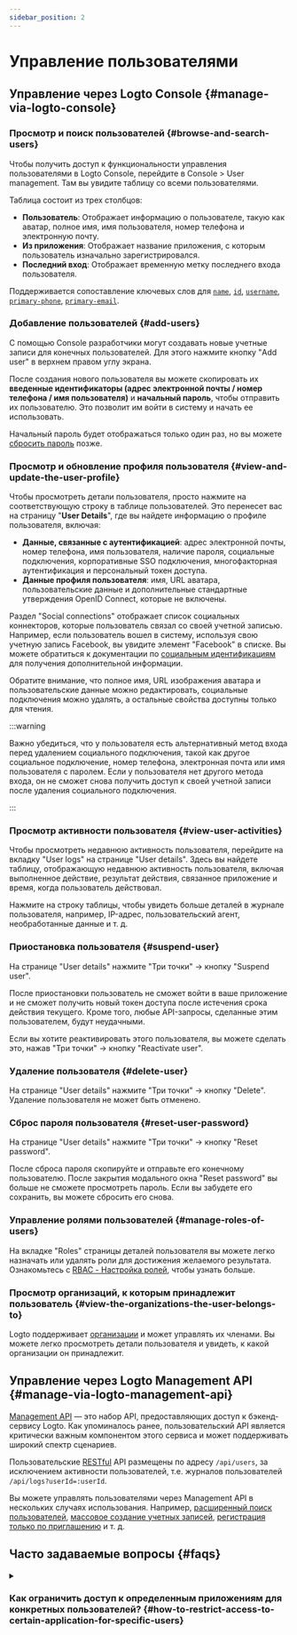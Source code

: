 ```yaml
---
sidebar_position: 2
---
```


# Управление пользователями

## Управление через Logto Console \{#manage-via-logto-console}

### Просмотр и поиск пользователей \{#browse-and-search-users}

Чтобы получить доступ к функциональности управления пользователями в Logto Console, перейдите в <CloudLink to="/users">Console > User management</CloudLink>. Там вы увидите таблицу со всеми пользователями.

Таблица состоит из трех столбцов:

- **Пользователь**: Отображает информацию о пользователе, такую как аватар, полное имя, имя пользователя, номер телефона и электронную почту.
- **Из приложения**: Отображает название приложения, с которым пользователь изначально зарегистрировался.
- **Последний вход**: Отображает временную метку последнего входа пользователя.

Поддерживается сопоставление ключевых слов для [`name`](/user-management/user-data#name), [`id`](/user-management/user-data#id), [`username`](/user-management/user-data#username), [`primary-phone`](/user-management/user-data#primary_phone), [`primary-email`](/user-management/user-data#primary_email).

### Добавление пользователей \{#add-users}

С помощью Console разработчики могут создавать новые учетные записи для конечных пользователей. Для этого нажмите кнопку "Add user" в верхнем правом углу экрана.

После создания нового пользователя вы можете скопировать их **введенные идентификаторы (адрес электронной почты / номер телефона / имя пользователя)** и **начальный пароль**, чтобы отправить их пользователю. Это позволит им войти в систему и начать ее использовать.

Начальный пароль будет отображаться только один раз, но вы можете [сбросить пароль](/end-user-flows/sign-up-and-sign-in/reset-password) позже.

### Просмотр и обновление профиля пользователя \{#view-and-update-the-user-profile}

Чтобы просмотреть детали пользователя, просто нажмите на соответствующую строку в таблице пользователей. Это перенесет вас на страницу "**User Details**", где вы найдете информацию о профиле пользователя, включая:

- **Данные, связанные с аутентификацией**: адрес электронной почты, номер телефона, имя пользователя, наличие пароля, социальные подключения, корпоративные SSO подключения, многофакторная аутентификация и персональный токен доступа.
- **Данные профиля пользователя**: имя, URL аватара, пользовательские данные и дополнительные стандартные утверждения OpenID Connect, которые не включены.

Раздел "Social connections" отображает список социальных коннекторов, которые пользователь связал со своей учетной записью. Например, если пользователь вошел в систему, используя свою учетную запись Facebook, вы увидите элемент "Facebook" в списке. Вы можете обратиться к документации по [социальным идентификациям](/user-management/user-data/#social-identities) для получения дополнительной информации.

Обратите внимание, что полное имя, URL изображения аватара и пользовательские данные можно редактировать, социальные подключения можно удалять, а остальные свойства доступны только для чтения.

:::warning

Важно убедиться, что у пользователя есть альтернативный метод входа перед удалением социального подключения, такой как другое социальное подключение, номер телефона, электронная почта или имя пользователя с паролем. Если у пользователя нет другого метода входа, он не сможет снова получить доступ к своей учетной записи после удаления социального подключения.

:::

### Просмотр активности пользователя \{#view-user-activities}

Чтобы просмотреть недавнюю активность пользователя, перейдите на вкладку "User logs" на странице "User details". Здесь вы найдете таблицу, отображающую недавнюю активность пользователя, включая выполненное действие, результат действия, связанное приложение и время, когда пользователь действовал.

Нажмите на строку таблицы, чтобы увидеть больше деталей в журнале пользователя, например, IP-адрес, пользовательский агент, необработанные данные и т. д.

### Приостановка пользователя \{#suspend-user}

На странице "User details" нажмите "Три точки" -> кнопку "Suspend user".

После приостановки пользователь не сможет войти в ваше приложение и не сможет получить новый токен доступа после истечения срока действия текущего. Кроме того, любые API-запросы, сделанные этим пользователем, будут неудачными.

Если вы хотите реактивировать этого пользователя, вы можете сделать это, нажав "Три точки" -> кнопку "Reactivate user".

### Удаление пользователя \{#delete-user}

На странице "User details" нажмите "Три точки" -> кнопку "Delete". Удаление пользователя не может быть отменено.

### Сброс пароля пользователя \{#reset-user-password}

На странице "User details" нажмите "Три точки" -> кнопку "Reset password".

После сброса пароля скопируйте и отправьте его конечному пользователю. После закрытия модального окна "Reset password" вы больше не сможете просмотреть пароль. Если вы забудете его сохранить, вы можете сбросить его снова.

### Управление ролями пользователей \{#manage-roles-of-users}

На вкладке "Roles" страницы деталей пользователя вы можете легко назначать или удалять роли для достижения желаемого результата. Ознакомьтесь с [RBAC - Настройка ролей](/authorization/role-based-access-control/configure-roles), чтобы узнать больше.

### Просмотр организаций, к которым принадлежит пользователь \{#view-the-organizations-the-user-belongs-to}

Logto поддерживает [организации](/organizations/organization-management) и может управлять их членами. Вы можете легко просмотреть детали пользователя и увидеть, к какой организации он принадлежит.

## Управление через Logto Management API \{#manage-via-logto-management-api}

[Management API](/concepts/core-service/#management-api) — это набор API, предоставляющих доступ к бэкенд-сервису Logto. Как упоминалось ранее, пользовательский API является критически важным компонентом этого сервиса и может поддерживать широкий спектр сценариев.

Пользовательские [RESTful](https://en.wikipedia.org/wiki/Representational_state_transfer) API размещены по адресу `/api/users`, за исключением активности пользователей, т.е. журналов пользователей `/api/logs?userId=:userId`.

Вы можете управлять пользователями через Management API в нескольких случаях использования. Например, [расширенный поиск пользователей](/user-management/advanced-user-search), [массовое создание учетных записей](https://openapi.logto.io/operation/operation-createuser), [регистрация только по приглашению](/end-user-flows/sign-up-and-sign-in/disable-user-registration) и т. д.

## Часто задаваемые вопросы \{#faqs}

<details>

<summary>

### Как ограничить доступ к определенным приложениям для конкретных пользователей? \{#how-to-restrict-access-to-certain-application-for-specific-users}

</summary>

Из-за природы [Omni-sign-in](https://logto.io/products/omni-sign-in) Logto не предназначен для ограничения доступа пользователей к определенным приложениям до аутентификации.
Однако вы все равно можете разработать специфичные для приложения роли пользователей и разрешения для защиты ваших ресурсов API и проверять разрешения на доступ к API после успешного входа пользователя.
Обратитесь к Авторизация: [Управление доступом на основе ролей](/authorization/role-based-access-control) для получения дополнительной информации.

</details>
